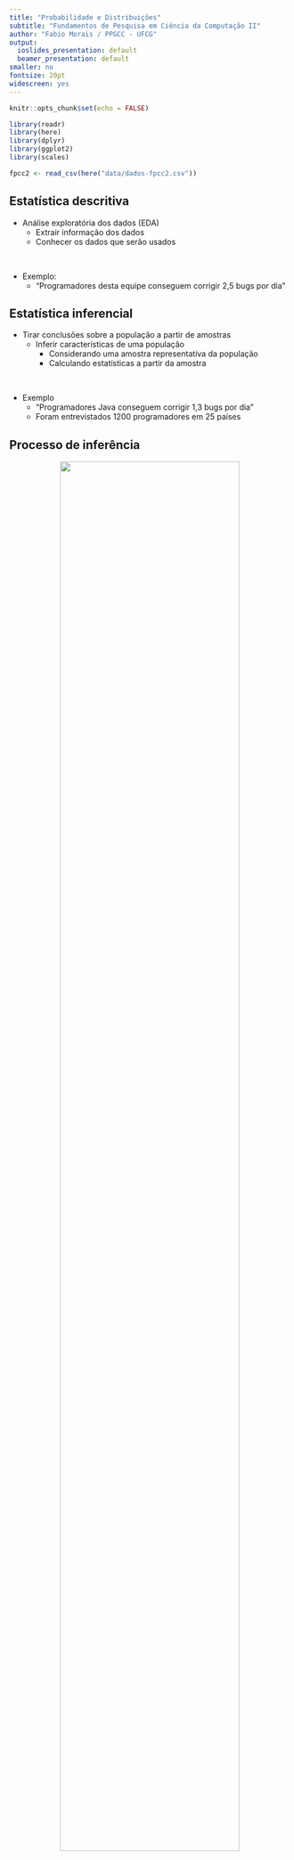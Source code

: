 ```yaml
---
title: "Probabilidade e Distribuições"
subtitle: "Fundamentos de Pesquisa em Ciência da Computação II"
author: "Fabio Morais / PPGCC - UFCG"
output:
  ioslides_presentation: default
  beamer_presentation: default
smaller: no
fontsize: 20pt
widescreen: yes
---
```


```r
knitr::opts_chunk$set(echo = FALSE)

library(readr)
library(here)
library(dplyr)
library(ggplot2)
library(scales)

fpcc2 <- read_csv(here("data/dados-fpcc2.csv"))
```

## Estatística descritiva

* Análise exploratória dos dados (EDA)
  + Extrair informação dos dados 
  + Conhecer os dados que serão usados

&nbsp;

* Exemplo:
  + “Programadores desta equipe conseguem corrigir 2,5 bugs por dia”  


## Estatística inferencial

* Tirar conclusões sobre a população a partir de amostras
  + Inferir características de uma população
    + Considerando uma amostra representativa da população
    + Calculando estatísticas a partir da amostra

&nbsp;

* Exemplo
  + “Programadores Java conseguem corrigir 1,3 bugs por dia” 
  + Foram entrevistados 1200 programadores em 25 países

## Processo de inferência 

<p align="center">
  <img width="80%" src="data/img/inference.png">
</p>

## Amostras aleatórias

* Amostras representativas da população
  + Seleção aleatória de elementos
  + Igual probabilidade de seleção dos elementos da população
  + Os elementos são selecionados de forma independente
  
&nbsp;
  
* Um conjunto de dados representativo sobre a população
  + Por exemplo: idades de um conjunto aleatório de alunos
  
&nbsp;

* Dados são usados para calcular métricas sobre a amostra
  + Por exemplo: a frequência relativa de idades dos alunos

## Variáveis aleatórias

* Uma variável quantitativa, cujo resultado (valor) depende de fatores aleatórios
  + Métricas calculadas a partir de uma amostra aleatória
  
&nbsp;

* Formalmente é uma função definida sobre o espaço amostral
  + Atribui um valor real a cada elemento do espaço amostral
  + Por exemplo: a frequência relativa de idades dos alunos da amostra
  
&nbsp;

* Variáveis aleatórias podem ser discretas ou contínuas

## Variáveis aleatórias

* **Variáveis discretas** assumem valores contidos em um conjunto finito e numerável
  + Exemplos: 
    + Contagem de idades de alunos em uma amostra
    + Número de pull-requests em uma amostra de repositórios
    
&nbsp;

* **Variáveis contínuas** assumem valores que abragem todo um intervalo de números reais
  + Exemplos: 
    + Frequência relativa de idades de alunos em uma amostra
    + Tempo de resposta de um sistema computacional
  

## Estivativa de probabilidade

* Frequência relativa é uma estimativa de probabilidade para a população

```r
fpcc2 %>% mutate(total = n()) %>% group_by(Idade) %>%
  summarise(valor = n()/first(total)) %>% 
  ggplot(aes(Idade, valor)) +
  geom_bar(stat = "identity") + 
  theme_bw(base_size = 18) + 
  scale_y_continuous(labels = percent) + 
  scale_x_continuous(breaks = seq(20,40)) + 
  ylab("")
```

## Distribuição de probabilidade

* O comportamento de uma variável aleatória é descrito por uma distribuição de probabilidade
  + Variáveis aleatórias seguem uma distribuição (discreta ou contínua)

&nbsp;

* Estatísticas da distribuição da amostra permitem a realização de inferências
  + Generalizar características da amostra para a população
  + Considerando estatísticas de distribuições de probabilidades conhecidas
    + Exemplo: média e desvio padrão


## Distribuições contínuas

* Distribuição de probabilidade de uma variável aleatória contínua
  + Áreas abaixo da curva correspondem a probabilidades 
  + A área total abaixo da curva é igual a 1
  + Exemplo: valores entre -1 e 0 possuem maior probabilidade de ocorrer
  
*Exemplo de distribuição*:

<p align="center">
  <img width="85%" src="data/img/distribution.png">
</p>

## Distribuições contínuas

* O gráfico descreve uma função de distribuilção acumulada (FDA)
  + Gráfico de densidade de probabilidade (eixo y)
  + O eixo y representa o acúmulo da probabilidade ao longo do exio x
    + $F(x) = P(X \leq x)$

*Exemplo de distribuição*:

<p align="center">
  <img width="85%" src="data/img/distribution.png">
</p>

## Distribuição normal

* Uma distribuição contínua bastante importante na estatística
  + É comum assumir que a população é normalmente distribuída
    + Amostra selecionada aleatoriamente de uma distribuição normal  
    
  + Diversos modelos e testes estatísticos baseiam-se na normal  
  
&nbsp;

* É possível construir a curva de uma normal a partir de dois parâmetros:
  + Média ($\mu$) 
  + Desvio padrão ($\sigma$)

## Exemplo de distribuição normal  
  
* Distribuição normal $X$ com $\mu = 100$ (média) e $\sigma = 15$ (desvio padrão) 

```r
dist_normal <- rnorm(n = 10000, mean = 100, sd = 15)
```

```r
dff <- data.frame(values = rnorm(n = 10000, mean = 100, sd = 15))
bw = 2
n_obs = sum(!is.na(dff$values))

dff %>% ggplot(aes(values)) + 
  geom_histogram(binwidth = bw, alpha = 0.5) + 
  stat_function(fun = function(x) 
    dnorm(x, mean = mean(dff$values), sd = sd(dff$values)) * bw * n_obs) + 
  theme_bw(base_size = 18) +
  scale_x_continuous(breaks = seq(25, 175, 15), limits = c(25, 175)) + 
  ylab("") + xlab("")
```

## Distribuição normal padrão

* Distribuição normal com média igual a 0 e desvio padrão igual a 1
  + Geralmente representada em termos de *z-scores*, que corresponde a distância da média em unidades de desvio padrão
$$z = \frac{X - \mu}{\sigma}$$
  
* Qualquer distribuição normal pode ser convertida de/para normal padrão
  + Exemplo: uma população normalmente distribuída $X$ com $\mu = 100$ e $\sigma = 15$, qual a probabilidade de $X > 130$?
$$P(X > 130) = P(z > 2) = 0.0228 = 2.28\%$$

## z-scores, probabilidades e áreas
  
* A normal é simétrica e as áreas são as mesmas abaixo e acima da média
* As proporções entre $z$ e as áreas (probabilidades) são mantidas
  + $34\%$ dos valores entre $-1$ e a média e outros $34\%$ entre a média e $1$
  + Cerca de $95\%$ dos valores estão entre os 2 desvios da média 
  
<p align="center">
  <img width="100%" src="data/img/normal_z.png">
</p>

## Três distribuições normais

* A mesma relação entre $z$ e área (ou probabilidade)
  + Calculadas com base na mesma média ($\mu$)
  + Diferem em termos do desvio padrão ($\sigma$)

<p align="center">
  <img width="100%" src="data/img/tres_normais.png">
</p>

## Distribuição normal X e normal padrão z

* Mesmo formato de distribuição em diferentes escalas
  + As linhas verticais estão em $z = \pm1.96$ com duas caudas (somando $5\%$)
  + O restante da área soma $95\%$ de probabilidade

<p align="center">
  <img width="90%" src="data/img/normal_x_z.png">
</p>

## Questões importantes sobre a normal

* O que há de importante:

  + Na construção de uma normal a partir de dois parâmetros: $\mu$ e $\sigma$? 
  
  + Na mesma relação entre $z$ e área para diferentes normais?  
  
  + Em $z = \pm1.96$ e caudas somando $5\%$ de probabilidade?  
  
  + Na área central da normal representando $95\%$ de probabilidade?


## Distribuição amostral de médias de amostras

* Distribuição criada pelas médias de várias amostras
  + Considere a seleção amostras independentes de uma população
  + A amostra final é formada pelas médias das amostras da população

&nbsp;

<p align="center">
  <img width="80%" src="data/img/amostra_medias.png">
</p>

## Distribuição amostral de médias e a normal 

* Uma distribuição amostral de médias tem o formato da normal
  + Para uma quantidade grande de amostas da população (médias)

&nbsp;

&nbsp;

<center>
<font size="6pt">
**Por que a distribuição amostral de médias é<br> semelhante a normal?**
</font>
</center>

## Teorema do Limite Central

&nbsp;

<center>
<font size="6pt">
A distribuição amostral da média, ou da soma, de um número de variáveis independentes é aproximadamente normal 
</font>
</center>

&nbsp;

&nbsp;

* Independente da distribuição das variáveis da população

* Tamanhos de amostra ($N$) maiores aproximam a distribuição da normal  

## Erro padrão (SE)

* O erro padrão $SE$ é o desvio padrão de uma distribuição de médias
  + Depende do tamanho da amostra de médias $N$
  
$$SE = \frac{\sigma}{\sqrt{N}}$$


* $SE$ descreve o quão distante da média da população está a média da distribuição de médias (informalmente) 

* Então, a distribuição amostral de médias é **normalmente distribuída** com:
  + Média $\mu$
  + Desvio padrão $SE = \sigma / \sqrt{N}$

## O tabuleiro de Galton (quincunx)

<center>
Dados influenciados por efeitos aleatórios e independentes tendem a ser **normalmente
distribuídos**  
</center>  
<br>
<br>
<p align="center">
  <img width="40%" src="data/img/quincunx.gif">
</p>